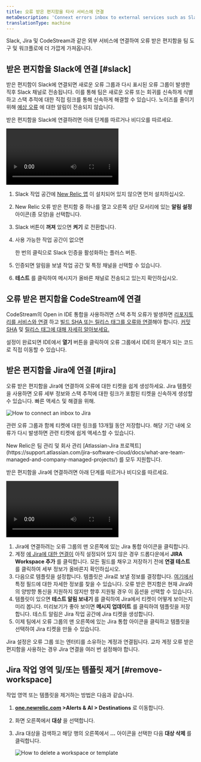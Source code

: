 ```yaml
---
title: 오류 받은 편지함을 타사 서비스에 연결
metaDescription: 'Connext errors inbox to external services such as Slack, Jira, and CodeStream'
translationType: machine
---
```




Slack, Jira 및 CodeStream과 같은 외부 서비스에 연결하여 오류 받은 편지함을 팀 도구 및 워크플로에 더 가깝게 가져옵니다.

## 받은 편지함을 Slack에 연결 [#slack]

받은 편지함이 Slack에 연결되면 새로운 오류 그룹과 다시 표시된 오류 그룹이 발생한 직후 Slack 채널로 전송됩니다. 이를 통해 팀은 새로운 오류 또는 회귀를 신속하게 식별하고 스택 추적에 대한 직접 링크를 통해 신속하게 해결할 수 있습니다. 노이즈를 줄이기 위해 [예상 오류](/docs/errors-inbox/errors-inbox/#expected) 에 대한 알림이 전송되지 않습니다.

받은 편지함을 Slack에 연결하려면 아래 단계를 따르거나 비디오를 따르세요.

<Video
  id="HEbX0dgeGGw"
  type="youtube"
/>

1. Slack 작업 공간에 [New Relic 앱](https://newrelic.slack.com/apps/AP92KQJS3-new-relic?tab=more_info) 이 설치되어 있지 않으면 먼저 설치하십시오.

2. New Relic 오류 받은 편지함 중 하나를 열고 오른쪽 상단 모서리에 있는 **알림 설정** 아이콘(종 모양)을 선택합니다.

3. Slack 버튼이 **꺼져** 있으면 **켜기** 로 전환합니다.

4. 사용 가능한 작업 공간이 없으면

   <Icon name="fe-plus"/>

   한 번의 클릭으로 Slack 인증을 활성화하는 플러스 버튼.

5. 인증되면 알림을 보낼 작업 공간 및 특정 채널을 선택할 수 있습니다.

6. **테스트** 를 클릭하여 메시지가 올바른 채널로 전송되고 있는지 확인하십시오.

## 오류 받은 편지함을 CodeStream에 연결

CodeStream의 Open in IDE 통합을 사용하려면 <InlinePopover type="apm"/>스택 추적 오류가 발생하면 [리포지토리를 서비스와 연결](/docs/codestream/how-use-codestream/performance-monitoring#repo-association) 하고 [빌드 SHA 또는 릴리스 태그를 오류와 연결](/docs/codestream/how-use-codestream/performance-monitoring#buildsha)해야 합니다. [커밋 SHA](https://git-scm.com/book/en/v2/Git-Tools-Revision-Selection) 및 [릴리스 태그에 대해 자세히 알아보세요.](https://git-scm.com/book/en/v2/Git-Basics-Tagging)

설정이 완료되면 IDE에서 **열기** 버튼을 클릭하여 오류 그룹에서 IDE의 문제가 되는 코드로 직접 이동할 수 있습니다.

## 받은 편지함을 Jira에 연결 [#jira]

오류 받은 편지함을 Jira에 연결하여 오류에 대한 티켓을 쉽게 생성하세요. Jira 템플릿을 사용하면 오류 세부 정보와 스택 추적에 대한 링크가 포함된 티켓을 신속하게 생성할 수 있습니다. <InlinePopover type="apm"/>빠른 액세스 및 해결을 위해.

<img
  title="How connect an inbox to Jira"
  alt="How to connect an inbox to Jira"
  src={errorsinboxJiraButtonOption}
/>

관련 오류 그룹과 함께 티켓에 대한 링크를 13개월 동안 저장합니다. 해당 기간 내에 오류가 다시 발생하면 관련 티켓에 쉽게 액세스할 수 있습니다.

<Callout variant="important">
  New Relic은 팀 관리 및 회사 관리 [Atlassian-Jira 프로젝트](https://support.atlassian.com/jira-software-cloud/docs/what-are-team-managed-and-company-managed-projects/) 를 모두 지원합니다.
</Callout>

받은 편지함을 Jira에 연결하려면 아래 단계를 따르거나 비디오를 따르세요.

<Video
  id="v2frs2Pyjfw"
  type="youtube"
/>

1. Jira에 연결하려는 오류 그룹의 맨 오른쪽에 있는 Jira 통합 아이콘을 클릭합니다.
2. 계정 [에 Jira에 대한 연결이](/docs/alerts-applied-intelligence/notifications/notification-integrations/#set-up-jira) 아직 설정되어 있지 않은 경우 드롭다운에서 **JIRA Workspace 추가** 를 클릭합니다. 모든 필드를 채우고 저장하기 전에 **연결 테스트** 를 클릭하여 세부 정보가 올바른지 확인하십시오.
3. 다음으로 템플릿을 설정합니다. 템플릿은 Jira로 보낼 정보를 결정합니다. [여기에서](/docs/alerts-applied-intelligence/notifications/notification-integrations/#configure-jira-message-template) 특정 필드에 대한 자세한 정보를 찾을 수 있습니다. 오류 받은 편지함은 현재 Jira와의 양방향 통신을 지원하지 않지만 향후 지원될 경우 이 옵션을 선택할 수 있습니다.
4. 템플릿이 있으면 **테스트 알림 보내기** 를 클릭하여 Jira에서 티켓이 어떻게 보이는지 미리 봅니다. 미리보기가 좋아 보이면 **메시지 업데이트** 를 클릭하여 템플릿을 저장합니다. 테스트 알림은 Jira 작업 공간에 Jira 티켓을 생성합니다.
5. 이제 팀에서 오류 그룹의 맨 오른쪽에 있는 Jira 통합 아이콘을 클릭하고 템플릿을 선택하여 Jira 티켓을 만들 수 있습니다.

Jira 설정은 오류 그룹 또는 엔터티를 소유하는 계정과 연결됩니다. 교차 계정 오류 받은 편지함을 사용하는 경우 Jira 연결을 여러 번 설정해야 합니다.

## Jira 작업 영역 및/또는 템플릿 제거 [#remove-workspace]

작업 영역 또는 템플릿을 제거하는 방법은 다음과 같습니다.

1. **[one.newrelic.com](https://one.newrelic.com/all-capabilities) >Alerts & AI > Destinations** 로 이동합니다.

2. 화면 오른쪽에서 **대상** 을 선택합니다.

3. Jira 대상을 검색하고 해당 행의 오른쪽에서 **...** 아이콘을 선택한 다음 **대상 삭제** 를 클릭합니다.

   <img
     title="How to delete a workspace or template"
     alt="How to delete a workspace or template"
     src={errorsinboxDeleteSource}
   />